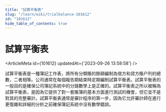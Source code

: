 ```yaml
---
title: "試算平衡表"
slug: "/learn/wiki/trialbalance-101612"
id: "101612"
hide_table_of_contents: true
---
```



# 試算平衡表

<ArticleMeta id={101612} updatedAt={'2023-09-26 13:58:58'} />
<div className='border-solid border-b border-t-0 my-4 border-[var(--ifm-color-gray-300)]' />

試算平衡表是一種簿記工作表，將所有分類賬的餘額編制為借方和貸方賬户列的總數，二者相等。公司通常在每個報告期結束時定期編制試算平衡表。試算平衡表的一般目的是確保公司簿記系統中的分錄數學上是正確的。試算平衡表之所以被稱為試算平衡表，是因為它提供了對一套賬簿的基本方面進行測試的機會，但它並不是對其的完整審計。試算平衡表通常是審計程序的第一步，因為它允許審計師在進行更復雜和詳細的分析之前確保簿記系統中沒有數學錯誤。
